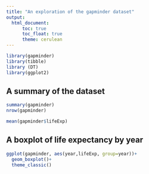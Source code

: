 ```yaml
---
title: "An exploration of the gapminder dataset"
output: 
  html_document:
      toc: true
      toc_float: true
      theme: cerulean
---
```


```r
library(gapminder)
library(tibble)
library (DT)
library(ggplot2)
```

## A summary of the dataset
```r
summary(gapminder)
nrow(gapminder)
```

```r
mean(gapminder$lifeExp)
```



## A boxplot of life expectancy by year
```r
ggplot(gapminder, aes(year,lifeExp, group=year))+
  geom_boxplot()+
  theme_classic()
```



